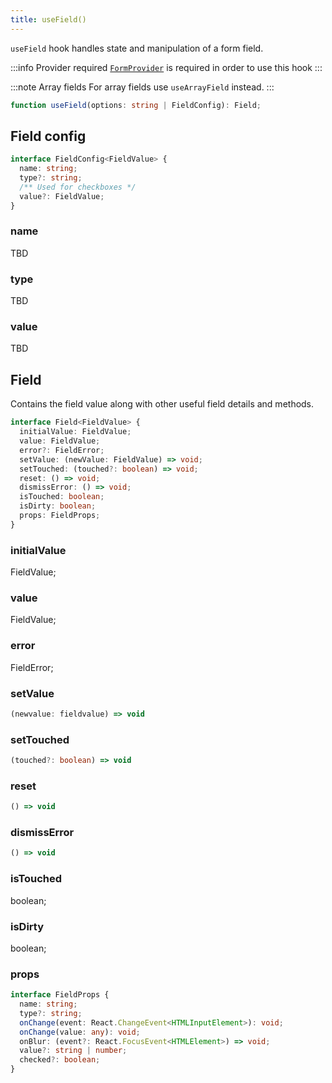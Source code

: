 ```yaml
---
title: useField()
---
```


`useField` hook handles state and manipulation of a form field.

:::info Provider required
[`FormProvider`](form-provider) is required in order to use this hook
:::

:::note Array fields
For array fields use `useArrayField` instead.
:::

```ts
function useField(options: string | FieldConfig): Field;
```

## Field config

```ts
interface FieldConfig<FieldValue> {
  name: string;
  type?: string;
  /** Used for checkboxes */
  value?: FieldValue;
}
```

### name

TBD

### type

TBD

### value

TBD

## Field

Contains the field value along with other useful field details and methods.

```ts
interface Field<FieldValue> {
  initialValue: FieldValue;
  value: FieldValue;
  error?: FieldError;
  setValue: (newValue: FieldValue) => void;
  setTouched: (touched?: boolean) => void;
  reset: () => void;
  dismissError: () => void;
  isTouched: boolean;
  isDirty: boolean;
  props: FieldProps;
}
```

### initialValue

FieldValue;

### value

FieldValue;

### error

FieldError;

### setValue

```ts
(newvalue: fieldvalue) => void
```

### setTouched

```ts
(touched?: boolean) => void
```

### reset

```ts
() => void
```

### dismissError

```ts
() => void
```

### isTouched

boolean;

### isDirty

boolean;

### props

```ts
interface FieldProps {
  name: string;
  type?: string;
  onChange(event: React.ChangeEvent<HTMLInputElement>): void;
  onChange(value: any): void;
  onBlur: (event?: React.FocusEvent<HTMLElement>) => void;
  value?: string | number;
  checked?: boolean;
}
```
